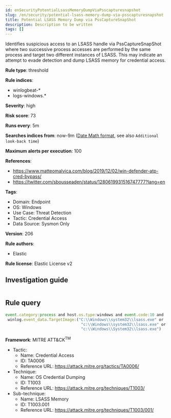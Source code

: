 ```yaml
---
id: enSecurityPotentialLsassMemoryDumpViaPsscapturesnapshot
slug: /en/security/potential-lsass-memory-dump-via-psscapturesnapshot
title: Potential LSASS Memory Dump via PssCaptureSnapShot
description: Description to be written
tags: []
---
```


<div id="potential-lsass-memory-dump-via-psscapturesnapshot"></div>

Identifies suspicious access to an LSASS handle via PssCaptureSnapShot where two successive process accesses are performed by the same process and target two different instances of LSASS. This may indicate an attempt to evade detection and dump LSASS memory for credential access.

**Rule type**: threshold

**Rule indices**: 

* winlogbeat-*
* logs-windows.*

**Severity**: high

**Risk score**: 73

**Runs every**: 5m

**Searches indices from**: now-9m ([Date Math format](((ref))/common-options.html#date-math), see also <DocLink id="enSecurityRulesUiCreate" section="set-the-rules-schedule">`Additional look-back time`</DocLink>)

**Maximum alerts per execution**: 100

**References**: 

* https://www.matteomalvica.com/blog/2019/12/02/win-defender-atp-cred-bypass/
* https://twitter.com/sbousseaden/status/1280619931516747777?lang=en

**Tags**: 

* Domain: Endpoint
* OS: Windows
* Use Case: Threat Detection
* Tactic: Credential Access
* Data Source: Sysmon Only

**Version**: 206

**Rule authors**: 

* Elastic

**Rule license**: Elastic License v2

## Investigation guide

```markdown

```

## Rule query

```js
event.category:process and host.os.type:windows and event.code:10 and
 winlog.event_data.TargetImage:("C:\\Windows\\system32\\lsass.exe" or
                                 "c:\\Windows\\system32\\lsass.exe" or
                                 "c:\\Windows\\System32\\lsass.exe")

```

**Framework**: MITRE ATT&CK<sup>TM</sup>

* Tactic:
    * Name: Credential Access
    * ID: TA0006
    * Reference URL: https://attack.mitre.org/tactics/TA0006/
* Technique:
    * Name: OS Credential Dumping
    * ID: T1003
    * Reference URL: https://attack.mitre.org/techniques/T1003/
* Sub-technique:
    * Name: LSASS Memory
    * ID: T1003.001
    * Reference URL: https://attack.mitre.org/techniques/T1003/001/

